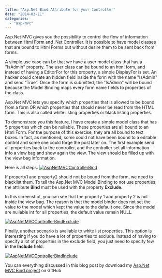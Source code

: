 ```yaml
---
title: "Asp.Net Bind Attribute for your Controller"
date: "2014-03-11"
categories: 
  - "asp-mvc"
---
```


Asp.Net MVC gives you the possibility to control the flow of information between Html Form and .Net Controller. It is possible to have model classes that are bound to Html Forms but without desire them to be sent back from forms.

A simple use case can be that we have a user model class that has a "IsAdmin" property. The user class can be bound to an html form, and instead of having a EditorFor for this property, a simple DisplayFor is set. An hacker could create an hidden field inside the form with the name "IsAdmin" and send "True". Once the form is submitted, the "IsAdmin" will be bound because the Model Binding maps every form name fields to properties of the class.

Asp.Net MVC lets you specify which properties that is allowed to be bound from a form OR which properties that should never be read from the HTML form. This is also called white listing properties or black listing properties.

To demonstrate you this feature, I have create a simple model class that has 5 properties which can be nullable. These properties are all bound to an Html Form. For the purpose of this exercise, they are all bound to text boxes. In fact, as mentioned, some could not have been bound to a editable control and some one could forge the post later on. The first example send all properties back to the controller, and the controller set all information info a view bag and show again the view. The view should be filled up with the view bag information.

Here is all steps. [![AspNetMVCControllerBind](http://patrickdesjardins.com/blog/wp-content/uploads/2014/01/AspNetMVCControllerBind-400x289.png)](http://patrickdesjardins.com/blog/asp-net-bind-attribute-for-your-controller/aspnetmvccontrollerbind)

If property1 and property2 should not be bound from the form, we need to blacklist them. To tell the Asp.Net MVC Model Binding to not use properties, the attribute **Bind** must be used with the property **Exclude**.

In this screenshot, you can see that the property 1 and property 2 is not inside the view bag. The reason is that the model binder does not set the value to the model which kept the value to the default one. Since the model are nullable int for all properties, the default value remain NULL.

[![AspNetMVCControllerBindExclude](http://patrickdesjardins.com/blog/wp-content/uploads/2014/01/AspNetMVCControllerBindExclude-400x215.png)](http://patrickdesjardins.com/blog/asp-net-bind-attribute-for-your-controller/aspnetmvccontrollerbindexclude)

Finally, another scenario is available to white list properties. This option is interesting if you do have a lot of properties to exclude. Instead of having to specify a lot of properties in the exclude field, you just need to specify few in the **Include** field.

[![AspNetMVCControllerBindInclude](http://patrickdesjardins.com/blog/wp-content/uploads/2014/01/AspNetMVCControllerBindInclude-400x199.png)](http://patrickdesjardins.com/blog/asp-net-bind-attribute-for-your-controller/aspnetmvccontrollerbindinclude)

You can everything discussed in this blog post by download my [Asp.Net MVC Bind project](https://github.com/MrDesjardins/ControllerParameterBindExample "Asp.Net MVC Bind Example") on GitHub
